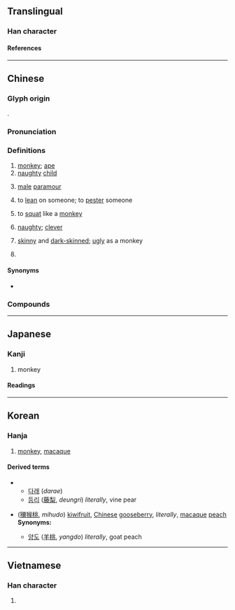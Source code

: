 {{character info/new}}
==Translingual==
{{stroke order|type=animate}}

===Han character===
{{Han char|rn=94|rad=犬|as=09|sn=12|four=47234|canj=KHONK|ids=⿰犭侯}}

====References====
{{Han ref|kx=0715.170|dkj=20553|dj=1127.120|hdz=21358.110|uh=7334}}

----

==Chinese==
{{zh-forms}}

===Glyph origin===
{{Han etym}}
{{Han compound|犭|侯|ls=psc|c1=s|c2=p}}.

===Pronunciation===
{{zh-pron
|m=hóu,er=y
|m-s=
|dg=ху1
|c=hau4
|c-t=
|g=
|h=pfs=hèu
|j=
|mb=gě
|md=gàu/hèu
|mn=qz:hiô/xm,zz:hô͘/kâu
|mn_note=hiô/hô͘ - literary; kâu - vernacular
|mn-t=gao5
|w=3hheu
|x=
|mc=y
|oc=y
|cat=n,v,a,pn
}}

===Definitions===
{{zh-hanzi}}

# [[monkey]]; [[ape]]
# [[naughty]] [[child]]
# {{lb|zh|Min Nan}} [[male]] [[paramour]]
# {{lb|zh|dialectal}} to [[lean]] on someone; to [[pester]] someone
# {{lb|zh|dialectal}} to [[squat]] like a [[monkey]]
# {{lb|zh|dialectal}} [[naughty]]; [[clever]]
# {{lb|zh|Min Nan}} [[skinny]] and [[dark-skinned]]; [[ugly]] as a monkey
# {{surname|zh}}

====Synonyms====
* {{sense|monkey}}
{{zh-dial|猴子}}

===Compounds===
{{zh-der|猴子|猴兒|猴棗|猴頭菇|猴急|猴筋兒|猴年馬月|猴皮筋|猴拳|猴兒精|猴頭菌|猴戲|獼猴|紅毛猴|獼猴桃|殺雞儆猴|殺雞嚇猴|獅虎豹鱉猴狗象鹿|吼猴|恆河猴|殺雞給猴看|反眼猴|弄鬼弔猴|尖嘴猴腮|小猴子|夜猴|卷尾猴|木猴而冠|沐猴而冠|猿猴|猴兒崽子|皮猴戲|猴子屁股|猿猴取月|棘猴|猴頭|猴類|指猴|沐猴冠冕|瘦皮猴|獮猴|猴猻|猴子扮戲|猴崽子|狐猴|潑猴|眼鏡猴|沐猴|殺雞駭猴|海底猴兒|猴子似的|沐猴衣冠|棉猴兒|猴孫王|懶猴|絹猴|調猴兒|衣冠沐猴|非洲綠猴|金絲猴|羊毛猴|長尾猴|貓猴|耍猴兒|劉猴|阿猴|牽猴:khan-kâu;Min Nan}}

{{zh-cat|Primates}}

----

==Japanese==

===Kanji===
{{ja-kanji|grade=|rs=犬09}}

# monkey

====Readings====
{{ja-readings
|goon=ぐ
|kanon=こう
|on=ご
|kun=さる-
}}

----

==Korean==

===Hanja===
{{ko-hanja|hangeul=후}}

# [[monkey]], [[macaque]]

====Derived terms====
{{der-top}}
** [[다래]] (''darae'')
** [[등리]] ([[藤梨]], ''deungri'') ''literally'', vine pear
{{der-mid}}
* {{l|ko|미후도}} ([[獼猴桃]], ''mihudo'') [[kiwifruit]], [[Chinese]] [[gooseberry]], ''literally'', [[macaque]] [[peach]] <br> '''Synonyms:'''
** [[양도]] ([[羊桃]], ''yangdo'') ''literally'', goat peach
{{der-bottom}}

----

==Vietnamese==

===Han character===
{{vi-hantu|[[hầu]]|rs=犬09}}

# {{rfdef|vi|sort=犬09}}